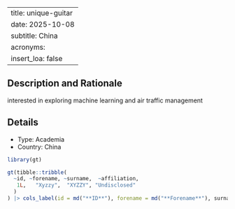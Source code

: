 
---
title: unique-guitar
date: 2025-10-08
subtitle: China
acronyms:
  insert_loa: false
---

## Description and Rationale

interested in exploring machine learning and air traffic management

## Details

* Type: Academia
* Country: China

```r
library(gt)

gt(tibble::tribble(
  ~id, ~forename, ~surname,  ~affiliation,
   1L,   "Xyzzy",  "XYZZY", "Undisclosed"
  )
) |> cols_label(id = md("**ID**"), forename = md("**Forename**"), surname ~ md("**Surname**"), affiliation ~ md("**Affiliation**"))
```
